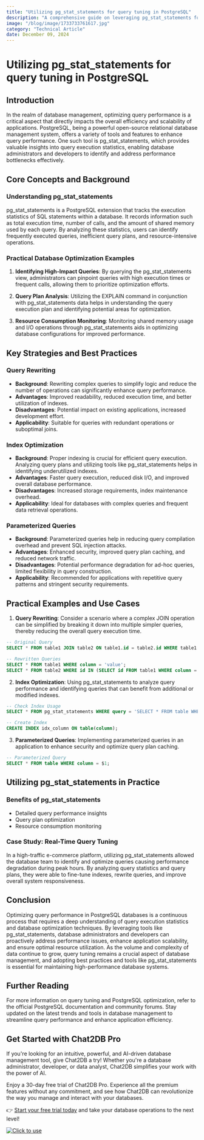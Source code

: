 ```yaml
---
title: "Utilizing pg_stat_statements for query tuning in PostgreSQL"
description: "A comprehensive guide on leveraging pg_stat_statements for query tuning in PostgreSQL databases."
image: "/blog/image/1733733761617.jpg"
category: "Technical Article"
date: December 09, 2024
---
```


# Utilizing pg_stat_statements for query tuning in PostgreSQL

## Introduction

In the realm of database management, optimizing query performance is a critical aspect that directly impacts the overall efficiency and scalability of applications. PostgreSQL, being a powerful open-source relational database management system, offers a variety of tools and features to enhance query performance. One such tool is pg_stat_statements, which provides valuable insights into query execution statistics, enabling database administrators and developers to identify and address performance bottlenecks effectively.

## Core Concepts and Background

### Understanding pg_stat_statements

pg_stat_statements is a PostgreSQL extension that tracks the execution statistics of SQL statements within a database. It records information such as total execution time, number of calls, and the amount of shared memory used by each query. By analyzing these statistics, users can identify frequently executed queries, inefficient query plans, and resource-intensive operations.

### Practical Database Optimization Examples

1. **Identifying High-Impact Queries**: By querying the pg_stat_statements view, administrators can pinpoint queries with high execution times or frequent calls, allowing them to prioritize optimization efforts.

2. **Query Plan Analysis**: Utilizing the EXPLAIN command in conjunction with pg_stat_statements data helps in understanding the query execution plan and identifying potential areas for optimization.

3. **Resource Consumption Monitoring**: Monitoring shared memory usage and I/O operations through pg_stat_statements aids in optimizing database configurations for improved performance.

## Key Strategies and Best Practices

### Query Rewriting

- **Background**: Rewriting complex queries to simplify logic and reduce the number of operations can significantly enhance query performance.
- **Advantages**: Improved readability, reduced execution time, and better utilization of indexes.
- **Disadvantages**: Potential impact on existing applications, increased development effort.
- **Applicability**: Suitable for queries with redundant operations or suboptimal joins.

### Index Optimization

- **Background**: Proper indexing is crucial for efficient query execution. Analyzing query plans and utilizing tools like pg_stat_statements helps in identifying underutilized indexes.
- **Advantages**: Faster query execution, reduced disk I/O, and improved overall database performance.
- **Disadvantages**: Increased storage requirements, index maintenance overhead.
- **Applicability**: Ideal for databases with complex queries and frequent data retrieval operations.

### Parameterized Queries

- **Background**: Parameterized queries help in reducing query compilation overhead and prevent SQL injection attacks.
- **Advantages**: Enhanced security, improved query plan caching, and reduced network traffic.
- **Disadvantages**: Potential performance degradation for ad-hoc queries, limited flexibility in query construction.
- **Applicability**: Recommended for applications with repetitive query patterns and stringent security requirements.

## Practical Examples and Use Cases

1. **Query Rewriting**: Consider a scenario where a complex JOIN operation can be simplified by breaking it down into multiple simpler queries, thereby reducing the overall query execution time.

```sql
-- Original Query
SELECT * FROM table1 JOIN table2 ON table1.id = table2.id WHERE table1.column = 'value';

-- Rewritten Queries
SELECT * FROM table1 WHERE column = 'value';
SELECT * FROM table2 WHERE id IN (SELECT id FROM table1 WHERE column = 'value');
```

2. **Index Optimization**: Using pg_stat_statements to analyze query performance and identifying queries that can benefit from additional or modified indexes.

```sql
-- Check Index Usage
SELECT * FROM pg_stat_statements WHERE query = 'SELECT * FROM table WHERE column = value';

-- Create Index
CREATE INDEX idx_column ON table(column);
```

3. **Parameterized Queries**: Implementing parameterized queries in an application to enhance security and optimize query plan caching.

```sql
-- Parameterized Query
SELECT * FROM table WHERE column = $1;
```

## Utilizing pg_stat_statements in Practice

### Benefits of pg_stat_statements

- Detailed query performance insights
- Query plan optimization
- Resource consumption monitoring

### Case Study: Real-Time Query Tuning

In a high-traffic e-commerce platform, utilizing pg_stat_statements allowed the database team to identify and optimize queries causing performance degradation during peak hours. By analyzing query statistics and query plans, they were able to fine-tune indexes, rewrite queries, and improve overall system responsiveness.

## Conclusion

Optimizing query performance in PostgreSQL databases is a continuous process that requires a deep understanding of query execution statistics and database optimization techniques. By leveraging tools like pg_stat_statements, database administrators and developers can proactively address performance issues, enhance application scalability, and ensure optimal resource utilization. As the volume and complexity of data continue to grow, query tuning remains a crucial aspect of database management, and adopting best practices and tools like pg_stat_statements is essential for maintaining high-performance database systems.

## Further Reading

For more information on query tuning and PostgreSQL optimization, refer to the official PostgreSQL documentation and community forums. Stay updated on the latest trends and tools in database management to streamline query performance and enhance application efficiency.

## Get Started with Chat2DB Pro

If you're looking for an intuitive, powerful, and AI-driven database management tool, give Chat2DB a try! Whether you're a database administrator, developer, or data analyst, Chat2DB simplifies your work with the power of AI.

Enjoy a 30-day free trial of Chat2DB Pro. Experience all the premium features without any commitment, and see how Chat2DB can revolutionize the way you manage and interact with your databases.

👉 [Start your free trial today](https://chat2db.ai/pricing) and take your database operations to the next level!


[![Click to use](/image/blog/bg/chat2db.jpg)](https://chat2db.ai/)
